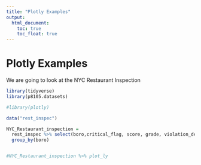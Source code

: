 ```yaml
---
title: "Plotly Examples"
output: 
  html_document:
    toc: true
    toc_float: true
---
```


# Plotly Examples

We are going to look at the NYC Restaurant Inspection 

```r
library(tidyverse)
library(p8105.datasets)

#library(plotly)
```


```r
data("rest_inspec") 

NYC_Restaurant_inspection = 
  rest_inspec %>% select(boro,critical_flag, score, grade, violation_description) %>%
  group_by(boro)


#NYC_Restaurant_inspection %>% plot_ly
```
